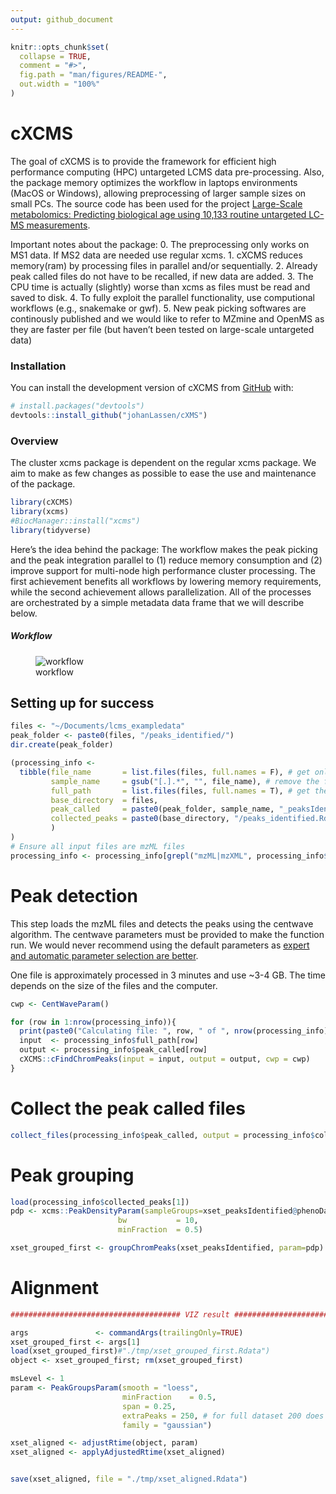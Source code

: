 ```yaml
---
output: github_document
---
```


<!-- README.md is generated from README.Rmd. Please edit that file -->

```r
knitr::opts_chunk$set(
  collapse = TRUE,
  comment = "#>",
  fig.path = "man/figures/README-",
  out.width = "100%"
)
```

# cXCMS

<!-- badges: start -->
<!-- badges: end -->

The goal of cXCMS is to provide the framework for efficient high performance computing (HPC) untargeted LCMS data pre-processing. Also, the package memory optimizes the workflow in laptops environments (MacOS or Windows), allowing preprocessing of larger sample sizes on small PCs. The source code has been used for the project [Large-Scale metabolomics: Predicting biological age using 10,133 routine untargeted LC-MS measurements](\https://doi.org/10.1111/acel.13813).

Important notes about the package:
0. The preprocessing only works on MS1 data. If MS2 data are needed use regular xcms.
1. cXCMS reduces memory(ram) by processing files in parallel and/or sequentially.
2. Already peak called files do not have to be recalled, if new data are added.
3. The CPU time is actually (slightly) worse than xcms as files must be read and saved to disk.
4. To fully exploit the parallel functionality, use computional workflows (e.g., snakemake or gwf).
5. New peak picking softwares are continously published and we would like to refer to MZmine and OpenMS as they are faster per file (but haven't been tested on large-scale untargeted data)


### Installation

You can install the development version of cXCMS from [GitHub](https://github.com/) with:

``` r
# install.packages("devtools")
devtools::install_github("johanLassen/cXMS")
```

### Overview

The cluster xcms package is dependent on the regular xcms package. We aim to make as few changes as possible to ease the use and maintenance of the package.

```r
library(cXCMS)
library(xcms)
#BiocManager::install("xcms")
library(tidyverse)
```

Here's the idea behind the package: The workflow makes the peak picking and the peak integration parallel to (1) reduce memory consumption and (2) improve support for multi-node high performance cluster processing. The first achievement benefits all workflows by lowering memory requirements, while the second achievement allows parallelization. All of the processes are orchestrated by a simple metadata data frame that we will describe below.

##### Workflow
![workflow](./images/workflow.png)

## Setting up for success

```r
files <- "~/Documents/lcms_exampledata"
peak_folder <- paste0(files, "/peaks_identified/")
dir.create(peak_folder)

(processing_info <- 
  tibble(file_name       = list.files(files, full.names = F), # get only the file names
         sample_name     = gsub("[.].*", "", file_name), # remove the file type from file names to get sample name
         full_path       = list.files(files, full.names = T), # get the full path of the files
         base_directory  = files,
         peak_called     = paste0(peak_folder, sample_name, "_peaksIdentified.Rdata"), # name the outputs of the peak identification
         collected_peaks = paste0(base_directory, "/peaks_identified.Rdata") # File that should contain all samples of the peak picking (constant vector)
         ) 
)
# Ensure all input files are mzML files
processing_info <- processing_info[grepl("mzML|mzXML", processing_info$file_name),]

```

# Peak detection

This step loads the mzML files and detects the peaks using the centwave algorithm. The centwave parameters must be provided to make the function run. We would never recommend using the default parameters as [expert and automatic parameter selection are better](\https://doi.org/10.1021/acs.analchem.1c02000).

One file is approximately processed in 3 minutes and use ~3-4 GB. The time depends on the size of the files and the computer.
```r

cwp <- CentWaveParam()

for (row in 1:nrow(processing_info)){
  print(paste0("Calculating file: ", row, " of ", nrow(processing_info)))
  input  <- processing_info$full_path[row]
  output <- processing_info$peak_called[row]
  cXCMS::cFindChromPeaks(input = input, output = output, cwp = cwp)
}

```

# Collect the peak called files
```r
collect_files(processing_info$peak_called, output = processing_info$collected_peaks)
```


# Peak grouping
```r
load(processing_info$collected_peaks[1])
pdp <- xcms::PeakDensityParam(sampleGroups=xset_peaksIdentified@phenoData@data$group,
                        bw           = 10, 
                        minFraction  = 0.5)

xset_grouped_first <- groupChromPeaks(xset_peaksIdentified, param=pdp)
```

# Alignment
```r
###################################### VIZ result ##############################################

args               <- commandArgs(trailingOnly=TRUE)
xset_grouped_first <- args[1]
load(xset_grouped_first)#"./tmp/xset_grouped_first.Rdata")
object <- xset_grouped_first; rm(xset_grouped_first)

msLevel <- 1
param <- PeakGroupsParam(smooth = "loess",
                         minFraction	= 0.5,
                         span = 0.25,
                         extraPeaks = 250, # for full dataset 200 does not work
                         family = "gaussian")

xset_aligned <- adjustRtime(object, param)
xset_aligned <- applyAdjustedRtime(xset_aligned)


save(xset_aligned, file = "./tmp/xset_aligned.Rdata")

```


